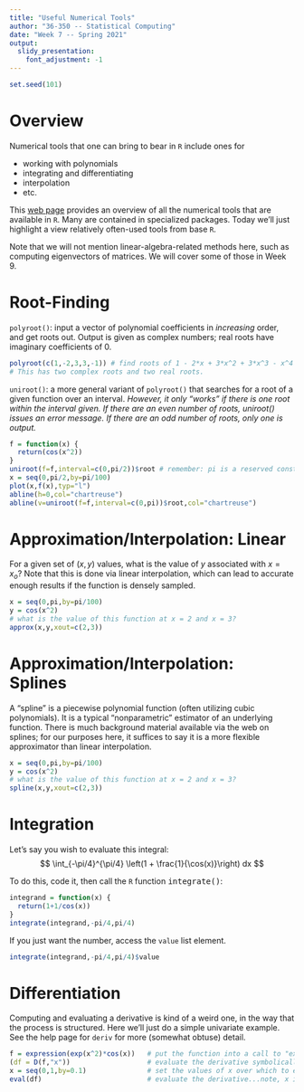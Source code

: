 ---
title: "Useful Numerical Tools"
author: "36-350 -- Statistical Computing"
date: "Week 7 -- Spring 2021"
output: 
  slidy_presentation: 
    font_adjustment: -1
---

```{r,echo=FALSE}
set.seed(101)
```

Overview
===

Numerical tools that one can bring to bear in `R` include ones for

- working with polynomials
- integrating and differentiating
- interpolation
- etc.

This [web page](https://cran.r-project.org/web/views/NumericalMathematics.html) provides an overview of all the numerical tools that are available in `R`. Many are contained in specialized packages. Today we'll just highlight a view relatively often-used tools from base `R`.

Note that we will not mention linear-algebra-related methods here, such as computing eigenvectors of matrices. We will cover some of those in Week 9.

Root-Finding
===

`polyroot()`: input a vector of polynomial coefficients in *increasing* order, and get roots out. Output is given as complex numbers; real roots have imaginary coefficients of 0.
```{r}
polyroot(c(1,-2,3,3,-1)) # find roots of 1 - 2*x + 3*x^2 + 3*x^3 - x^4
# This has two complex roots and two real roots.
```

`uniroot()`: a more general variant of `polyroot()` that searches for a root of a given function over an interval. *However, it only "works" if there is one root within the interval given. If there are an even number of roots, uniroot() issues an error message. If there are an odd number of roots, only one is output.*
```{r}
f = function(x) {
  return(cos(x^2))
}
uniroot(f=f,interval=c(0,pi/2))$root # remember: pi is a reserved constant within R
x = seq(0,pi/2,by=pi/100)
plot(x,f(x),typ="l")
abline(h=0,col="chartreuse")
abline(v=uniroot(f=f,interval=c(0,pi))$root,col="chartreuse")
```

Approximation/Interpolation: Linear
===

For a given set of $(x,y)$ values, what is the value of $y$ associated with $x=x_o$? Note that this is done via linear interpolation, which can lead to accurate enough results if the function is densely sampled.
```{r}
x = seq(0,pi,by=pi/100)
y = cos(x^2)
# what is the value of this function at x = 2 and x = 3?
approx(x,y,xout=c(2,3))
```

Approximation/Interpolation: Splines
===

A "spline" is a piecewise polynomial function (often utilizing cubic polynomials). It is a typical "nonparametric" estimator of an underlying function. There is much background material available via the web on splines; for our purposes here, it suffices to say it is a more flexible approximator than linear interpolation.
```{r}
x = seq(0,pi,by=pi/100)
y = cos(x^2)
# what is the value of this function at x = 2 and x = 3?
spline(x,y,xout=c(2,3))
```

Integration
===

Let's say you wish to evaluate this integral:
$$
\int_{-\pi/4}^{\pi/4} \left(1 + \frac{1}{\cos(x)}\right) dx
$$

To do this, code it, then call the `R` function <tt>integrate()</tt>:
```{r}
integrand = function(x) {
  return(1+1/cos(x))
}
integrate(integrand,-pi/4,pi/4)
```

If you just want the number, access the `value` list element.
```{r}
integrate(integrand,-pi/4,pi/4)$value
```

Differentiation
===

Computing and evaluating a derivative is kind of a weird one, in the way that the process is structured. Here we'll just do a simple univariate example. See the help page for `deriv` for more (somewhat obtuse) detail.
```{r}
f = expression(exp(x^2)*cos(x))   # put the function into a call to "expression"
(df = D(f,"x"))                   # evaluate the derivative symbolically...and save the output
x = seq(0,1,by=0.1)               # set the values of x over which to evaluate the derivative
eval(df)                          # evaluate the derivative...note, x is not included in call!
```
